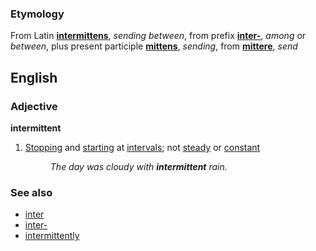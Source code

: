 ===Etymology===
From Latin '''[[intermittens]]''', ''sending between'', from prefix '''[[inter-]]''', ''among'' or ''between'', plus present participle '''[[mittens]]''', ''sending'', from '''[[mittere]]''', ''send''

==English==

===Adjective===
'''intermittent'''

# [[Stop]]ping and [[start]]ing at [[interval]]s; not [[steady]] or [[constant]]
#:''The day was cloudy with '''intermittent''' rain.''

===See also===
*[[inter]]
*[[inter-]]
*[[intermittently]]
